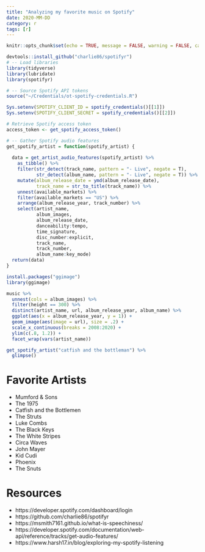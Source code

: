 ```yaml
---
title: "Analyzing my favorite music on Spotify"
date: 2020-MM-DD
category: r
tags: [r]
---
```


```r
knitr::opts_chunk$set(echo = TRUE, message = FALSE, warning = FALSE, cache = TRUE)
```


```r
devtools::install_github("charlie86/spotifyr")
# -- Load libraries
library(tidyverse)
library(lubridate)
library(spotifyr)

# -- Source Spotify API tokens
source("~/Credentials/ot-spotify-credentials.R")

Sys.setenv(SPOTIFY_CLIENT_ID = spotify_credentials()[[1]])
Sys.setenv(SPOTIFY_CLIENT_SECRET = spotify_credentials()[[2]])

# Retrieve Spotify access token
access_token <- get_spotify_access_token()
```

```r
# -- Gather Spotify audio features
get_spotify_artist = function(spotify_artist) {
  
  data = get_artist_audio_features(spotify_artist) %>% 
    as_tibble() %>% 
    filter(str_detect(track_name, pattern = "- Live", negate = T), 
           str_detect(album_name, pattern = "- Live", negate = T)) %>% 
    mutate(album_release_date = ymd(album_release_date), 
           track_name = str_to_title(track_name)) %>% 
    unnest(available_markets) %>% 
    filter(available_markets == "US") %>% 
    arrange(album_release_year, track_number) %>% 
    select(artist_name, 
           album_images, 
           album_release_date, 
           danceability:tempo, 
           time_signature, 
           disc_number:explicit, 
           track_name, 
           track_number, 
           album_name:key_mode)
  return(data)
}
```

```r
install.packages("ggimage")
library(ggimage)

music %>% 
  unnest(cols = album_images) %>% 
  filter(height == 300) %>% 
  distinct(artist_name, url, album_release_year, album_name) %>% 
  ggplot(aes(x = album_release_year, y = 1)) + 
  geom_image(aes(image = url), size = .2) + 
  scale_x_continuous(breaks = 2008:2020) + 
  ylim(c(.8, 1.2)) + 
  facet_wrap(vars(artist_name))
```




```r
get_spotify_artist("catfish and the bottleman") %>% 
  glimpse()
```
# Favorite Artists

- Mumford & Sons
- The 1975
- Catfish and the Bottlemen
- The Struts
- Luke Combs
- The Black Keys
- The White Stripes
- Circa Waves
- John Mayer
- Kid Cudi
- Phoenix 
- The Snuts

# Resources

- https://developer.spotify.com/dashboard/login
- https://github.com/charlie86/spotifyr
- https://msmith7161.github.io/what-is-speechiness/
- https://developer.spotify.com/documentation/web-api/reference/tracks/get-audio-features/
- https://www.harsh17.in/blog/exploring-my-spotify-listening
